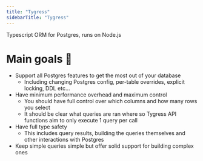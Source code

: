 ```yaml
---
title: "Tygress"
sidebarTitle: "Tygress"
---
```


Typescript ORM for Postgres, runs on Node.js

# Main goals 🎯

- Support all Postgres features to get the most out of your database
  - Including changing Postgres config, per-table overrides, explicit locking, DDL etc...
- Have minimum performance overhead and maximum control
  - You should have full control over which columns and how many rows you select
  - It should be clear what queries are ran where so Tygress API functions aim to only execute 1 query per call
- Have full type safety
  - This includes query results, building the queries themselves and other interactions with Postgres
- Keep simple queries simple but offer solid support for building complex ones
